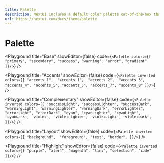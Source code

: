 ```yaml
---
title: Palette
description: NextUI includes a default color palette out-of-the-box that is a great starting point if you don’t have your own specific branding in mind.
url: https://nextui.com/docs/theme/palette
---
```


# Palette

<CarbonAd />

<Playground
  title="Base"
  showEditor={false}
  code={`
    <Palette colors={[
        "primary",
        "secondary",
        "success",
        "warning",
        "error",
        "gradient"
    ]}/>
 `}
/>

<Playground
  title="Accents"
  showEditor={false}
  code={`
    <Palette inverted colors={[
        "accents_1", 
        "accents_1", 
        "accents_2", 
        "accents_3",
        "accents_4",
        "accents_5",
        "accents_6",
        "accents_7",
        "accents_8"
    ]}/>
 `}
/>

<Playground
  title="Complementary"
  showEditor={false}
  code={`
    <Palette inverted colors={[
        "successLight",
        "successLighter",
        "successDark",
        "warningLight",
        "warningLighter",
        "warningDark",
        "errorLighter",
        "errorLight",
        "errorDark",
        "cyan",
        "cyanLighter",
        "cyanLight",
        "cyanDark",
        "violet",
        "violetLighter",
        "violetLight",
        "violetDark",
    ]}/>
 `}
/>

<Playground
  title="Layout"
  showEditor={false}
  code={`
    <Palette inverted colors={[
        "background", 
        "foreground",
        "text",
        "border",
    ]}/>
 `}
/>

<Playground
  title="Highlight"
  showEditor={false}
  code={`
    <Palette inverted colors={[
        "purple",
        "alert",
        "magenta",
        "link",
        "selection",
        "code"
    ]}/>
 `}
/>
